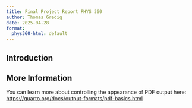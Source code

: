 ```yaml
---
title: Final Project Report PHYS 360
author: Thomas Gredig
date: 2025-04-28
format:
  phys360-html: default
---
```


## Introduction



## More Information

You can learn more about controlling the appearance of PDF output here: <https://quarto.org/docs/output-formats/pdf-basics.html>

